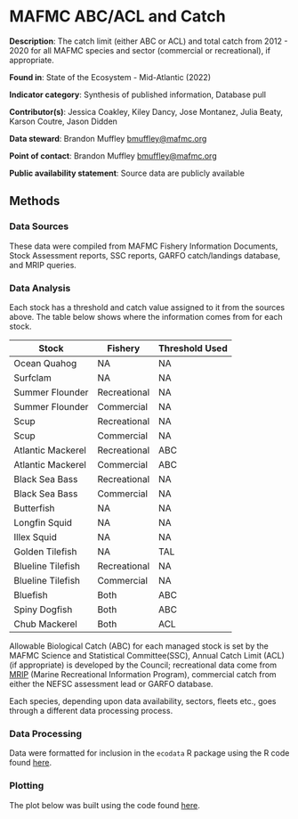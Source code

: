 # MAFMC ABC/ACL and Catch

**Description**: The catch limit (either ABC or ACL) and total catch from 2012 - 2020 for all MAFMC species and sector (commercial or recreational), if appropriate.

**Found in**:  State of the Ecosystem - Mid-Atlantic (2022) 

**Indicator category**: Synthesis of published information, Database pull

**Contributor(s)**: Jessica Coakley, Kiley Dancy, Jose Montanez, Julia Beaty, Karson Coutre, Jason Didden
  
**Data steward**: Brandon Muffley <bmuffley@mafmc.org>
  
**Point of contact**: Brandon Muffley <bmuffley@mafmc.org>
  
**Public availability statement**: Source data are publicly available

## Methods

### Data Sources

These data were compiled from MAFMC Fishery Information Documents, Stock Assessment reports, SSC reports, GARFO catch/landings database, and MRIP queries. 

### Data Analysis

Each stock has a threshold and catch value assigned to it from the sources above. The table below shows where the information comes from for each stock. 

|  Stock            | Fishery      |  Threshold Used  |  
|-------------------|--------------|------------------|
| Ocean Quahog      |   NA         | NA  |
| Surfclam          |   NA         | NA  |
| Summer Flounder   | Recreational | NA  |
| Summer Flounder   | Commercial   | NA  |
| Scup              | Recreational | NA  |
| Scup              | Commercial   | NA  |
| Atlantic Mackerel | Recreational | ABC |
| Atlantic Mackerel | Commercial   | ABC |
| Black Sea Bass    | Recreational | NA  |
| Black Sea Bass    | Commercial   | NA  |
| Butterfish        | NA           | NA  |
| Longfin Squid     | NA           | NA  |
| Illex Squid       | NA           | NA  |
| Golden Tilefish   | NA           | TAL |
| Blueline Tilefish | Recreational | NA  |
| Blueline Tilefish | Commercial   | NA  |
| Bluefish          | Both         | ABC |
| Spiny Dogfish     | Both         | ABC | 
| Chub Mackerel     | Both         | ACL |



Allowable Biological Catch (ABC) for each managed stock is set by the MAFMC Science and Statistical Committee(SSC), Annual Catch Limit (ACL) (if appropriate) is developed by the Council; recreational data come from [MRIP](https://www.fisheries.noaa.gov/topic/recreational-fishing-data) (Marine Recreational Information Program), commercial catch from either the NEFSC assessment lead or GARFO database. 

Each species, depending upon data availability, sectors, fleets etc., goes through a different data processing process. 

### Data Processing 

Data were formatted for inclusion in the `ecodata` R package using the R code found [here](https://github.com/NOAA-EDAB/ecodata/blob/master/data-raw/get_abc.acl.R).

### Plotting

The plot below was built using the code found
[here](https://github.com/NOAA-EDAB/ecodata/blob/master/chunk-scripts/human_dimensions_MAB.Rmd-abcacl.R). 

```r

```


```r

```

```r

```

